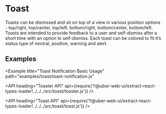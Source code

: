 <!--
Copyright (c) 2018 Uber Technologies, Inc.

This source code is licensed under the MIT license found in the
LICENSE file in the root directory of this source tree.
-->




# Toast

Toasts can be dismissed and sit on top of a view in various position options - top/right, top/center,
top/left, bottom/right, bottom/center, bottom/left. Toasts are intended to provide feedback to a user
and self-dismiss after a short time with an option to self-dismiss. Each toast can be colored to fit
it’s status type of neutral, positive, warning and alert.

## Examples

<Example title="Toaster Basic Usage" path="examples/toast/basic.js">
  <ToastBasic />
</Example>

<Example
  title="Toast Notification Basic Usage"
  path="examples/toast/toast-notification.js"
>
  <ToastNotification />
</Example>

<API
  heading="Toaster API"
  api={require('!!@uber-web-ui/extract-react-types-loader!../../../src/toast/toaster.js')}
/>

<API
  heading="Toast API"
  api={require('!!@uber-web-ui/extract-react-types-loader!../../../src/toast/toast.js')}
/>

